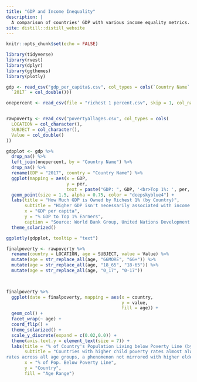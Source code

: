 ```yaml
---
title: "GDP and Income Inequality"
description: |
  A comparison of countries' GDP with various income equality metrics.
site: distill::distill_website
---
```


```r
knitr::opts_chunk$set(echo = FALSE)

library(tidyverse)
library(rvest)
library(dplyr)
library(ggthemes)
library(plotly)
```


```r
gdp <- read_csv("gdp_per_capita$.csv", col_types = cols(`Country Name` = col_character(),
  `2017` = col_double()))

onepercent <- read_csv(file = "richest 1 percent.csv", skip = 1, col_names = c("Country", "per"), col_types = cols(Country = col_character(), per = col_double()), na = "..") %>% rename("Country Name" = "Country")


rawpoverty <- read_csv("povertyallages.csv", col_types = cols(
  LOCATION = col_character(),
  SUBJECT = col_character(),
  Value = col_double()
))
```

```r
gdpplot <- gdp %>%
  drop_na() %>%
  left_join(onepercent, by = "Country Name") %>%
  drop_na() %>%
  rename(GDP = "2017", country = "Country Name") %>%
  ggplot(mapping = aes(x = GDP, 
                       y = per, 
                       text = paste("GDP: ", GDP, '<br>Top 1%: ', per, '%<br>', country))) +
  geom_point(size = 1.5, alpha = 0.75, color = "deepskyblue4") +
  labs(title = "How Much GDP is Owned by Richest 1% (by Country)",
       subtitle = "Higher GDP isn't necessarily associated with income equality.",
       x = "GDP per capita",
       y = "% GDP to Top 1% Earners",
       caption = "Source: World Bank Group, United Nations Development Programme") +
  theme_solarized()

ggplotly(gdpplot, tooltip = "text")

```

```r

finalpoverty <- rawpoverty %>%
  rename(country = LOCATION, age = SUBJECT, value = Value) %>%
  mutate(age = str_replace_all(age, "66MORE", "66+")) %>%
  mutate(age = str_replace_all(age, "18_65", "18-65")) %>%
  mutate(age = str_replace_all(age, "0_17", "0-17"))

  
```

```r

finalpoverty %>%
  ggplot(date = finalpoverty, mapping = aes(x = country, 
                                            y = value,
                                            fill = age)) +
  geom_col() +
  facet_wrap(~ age) +
  coord_flip() +
  theme_solarized() +
  scale_y_discrete(expand = c(0.02,0.0)) +
  theme(axis.text.y = element_text(size = 7)) +
  labs(title = "% of Country's Population Living below Poverty Line (by Age)",
       subtitle = "Countries with higher child poverty rates almost always had higher poverty 
rates across all age groups, a phenomenon not mirrored with higher elderly poverty rates.",
       x = "% of Pop. Below Poverty Line",
       y = "Country",
       fill = "Age Range")
```